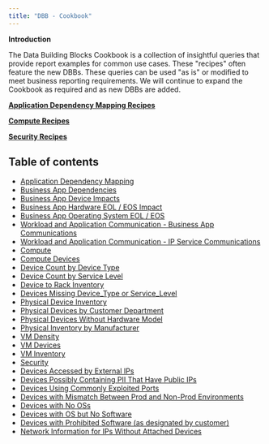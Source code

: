 ```yaml
---
title: "DBB - Cookbook"
---
```


**Introduction**

The Data Building Blocks Cookbook is a collection of insightful queries that provide report examples for common use cases. These "recipes" often feature the new DBBs. These queries can be used "as is" or modified to meet business reporting requirements. We will continue to expand the Cookbook as required and as new DBBs are added.

[**Application Dependency Mapping Recipes**](reports/dbb-cookbook/app-dependency-mapping.mdx)

[**Compute Recipes**](reports/dbb-cookbook/compute.mdx)

[**Security Recipes**](reports/dbb-cookbook/security.mdx)


## Table of contents

- [Application Dependency Mapping](reports/dbb-cookbook/app-dependency-mapping.mdx)
- [Business App Dependencies](reports/dbb-cookbook/business-app-dependencies.mdx)
- [Business App Device Impacts](reports/dbb-cookbook/business-app-device-impacts.mdx)
- [Business App Hardware EOL / EOS Impact](reports/dbb-cookbook/business-app-hardware-eol-eos-impact.mdx)
- [Business App Operating System EOL / EOS](reports/dbb-cookbook/business-app-operating-system-eol-eos.mdx)
- [Workload and Application Communication - Business App Communications](reports/dbb-cookbook/workload-and-application-communication-business-app-communications.mdx)
- [Workload and Application Communication - IP Service Communications](reports/dbb-cookbook/workload-and-application-communication-ip-service-communications.mdx)
- [Compute](reports/dbb-cookbook/compute.mdx)
- [Compute Devices](reports/dbb-cookbook/compute-devices.mdx)
- [Device Count by Device Type](reports/dbb-cookbook/device-count-by-device-type.mdx)
- [Device Count by Service Level](reports/dbb-cookbook/device-count-by-service-level.mdx)
- [Device to Rack Inventory](reports/dbb-cookbook/device-to-rack-inventory.mdx)
- [Devices Missing Device_Type or Service_Level](reports/dbb-cookbook/devices-missing-device_type-or-service_level.mdx)
- [Physical Device Inventory](reports/dbb-cookbook/physical-device-inventory.mdx)
- [Physical Devices by Customer Department](reports/dbb-cookbook/physical-devices-by-customer-department.mdx)
- [Physical Devices Without Hardware Model](reports/dbb-cookbook/physical-devices-without-hardware-model.mdx)
- [Physical Inventory by Manufacturer](reports/dbb-cookbook/physical-inventory-by-manufacturer.mdx)
- [VM Density](reports/dbb-cookbook/vm-density.mdx)
- [VM Devices](reports/dbb-cookbook/vm-devices.mdx)
- [VM Inventory](reports/dbb-cookbook/vm-inventory.mdx)
- [Security](reports/dbb-cookbook/security.mdx)
- [Devices Accessed by External IPs](reports/dbb-cookbook/devices-accessed-by-external-ips.mdx)
- [Devices Possibly Containing PII That Have Public IPs](reports/dbb-cookbook/devices-possibly-containing-pii-that-have-public-ips.mdx)
- [Devices Using Commonly Exploited Ports](reports/dbb-cookbook/devices-using-commonly-exploited-ports.mdx)
- [Devices with Mismatch Between Prod and Non-Prod Environments](reports/dbb-cookbook/devices-with-mismatch-between-prod-and-non-prod-environments.mdx)
- [Devices with No OSs](reports/dbb-cookbook/devices-with-no-oss.mdx)
- [Devices with OS but No Software](reports/dbb-cookbook/devices-with-os-but-no-software.mdx)
- [Devices with Prohibited Software (as designated by customer)](reports/dbb-cookbook/devices-with-prohibited-software-as-designated-by-customer.mdx)
- [Network Information for IPs Without Attached Devices](reports/dbb-cookbook/network-information-for-ips-without-attached-devices.mdx)

